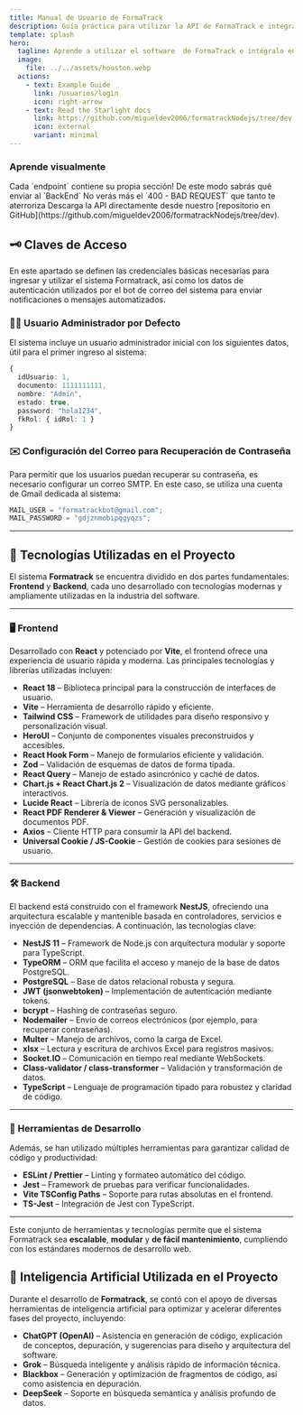 ```yaml
---
title: Manual de Usuario de FormaTrack
description: Guía práctica para utilizar la API de FormaTrack e integrarla fácilmente.
template: splash
hero:
  tagline: Aprende a utilizar el software  de FormaTrack e intégralo en tus proyectos sin complicaciones.
  image:
    file: ../../assets/houston.webp
  actions:
    - text: Example Guide
      link: /usuarios/login
      icon: right-arrow
    - text: Read the Starlight docs
      link: https://github.com/migueldev2006/formatrackNodejs/tree/dev
      icon: external
      variant: minimal
---
```



### Aprende visualmente

<CardGrid stagger>
  <Card title="Documentacion completa" icon="pencil">
    Cada `endpoint` contiene su propia sección!
  </Card>
  <Card title="Aprende a redactar las solicitudes" icon="add-document">
    De este modo sabrás qué enviar al `BackEnd`
  </Card>
  <Card title="Evita errores de cliente" icon="setting">
    No verás más el `400 - BAD REQUEST` que tanto te aterroriza
  </Card>
  <Card title="Modifica a tu gusto" icon="open-book">
    Descarga la API directamente desde nuestro [repositorio en
    GitHub](https://github.com/migueldev2006/formatrackNodejs/tree/dev).
  </Card>
</CardGrid>

## 🗝️ Claves de Acceso

En este apartado se definen las credenciales básicas necesarias para ingresar y utilizar el sistema Formatrack, así como los datos de autenticación utilizados por el bot de correo del sistema para enviar notificaciones o mensajes automatizados.

### 🧑‍💼 Usuario Administrador por Defecto

El sistema incluye un usuario administrador inicial con los siguientes datos, útil para el primer ingreso al sistema:

```ts
{
  idUsuario: 1,
  documento: 1111111111,
  nombre: "Admin",
  estado: true,
  password: "hola1234",
  fkRol: { idRol: 1 }
}
```

### ✉️ Configuración del Correo para Recuperación de Contraseña

Para permitir que los usuarios puedan recuperar su contraseña, es necesario configurar un correo SMTP. En este caso, se utiliza una cuenta de Gmail dedicada al sistema:

```ts
MAIL_USER = "formatrackbot@gmail.com";
MAIL_PASSWORD = "gdjznmobipqgyqzs";
```

---

## 🚀 Tecnologías Utilizadas en el Proyecto

El sistema **Formatrack** se encuentra dividido en dos partes fundamentales: **Frontend** y **Backend**, cada uno desarrollado con tecnologías modernas y ampliamente utilizadas en la industria del software.

---

### 🖥️ Frontend

Desarrollado con **React** y potenciado por **Vite**, el frontend ofrece una experiencia de usuario rápida y moderna. Las principales tecnologías y librerías utilizadas incluyen:

- **React 18** – Biblioteca principal para la construcción de interfaces de usuario.
- **Vite** – Herramienta de desarrollo rápido y eficiente.
- **Tailwind CSS** – Framework de utilidades para diseño responsivo y personalización visual.
- **HeroUI** – Conjunto de componentes visuales preconstruidos y accesibles.
- **React Hook Form** – Manejo de formularios eficiente y validación.
- **Zod** – Validación de esquemas de datos de forma tipada.
- **React Query** – Manejo de estado asincrónico y caché de datos.
- **Chart.js + React Chart.js 2** – Visualización de datos mediante gráficos interactivos.
- **Lucide React** – Librería de íconos SVG personalizables.
- **React PDF Renderer & Viewer** – Generación y visualización de documentos PDF.
- **Axios** – Cliente HTTP para consumir la API del backend.
- **Universal Cookie / JS-Cookie** – Gestión de cookies para sesiones de usuario.

---

### 🛠️ Backend

El backend está construido con el framework **NestJS**, ofreciendo una arquitectura escalable y mantenible basada en controladores, servicios e inyección de dependencias. A continuación, las tecnologías clave:

- **NestJS 11** – Framework de Node.js con arquitectura modular y soporte para TypeScript.
- **TypeORM** – ORM que facilita el acceso y manejo de la base de datos PostgreSQL.
- **PostgreSQL** – Base de datos relacional robusta y segura.
- **JWT (jsonwebtoken)** – Implementación de autenticación mediante tokens.
- **bcrypt** – Hashing de contraseñas seguro.
- **Nodemailer** – Envío de correos electrónicos (por ejemplo, para recuperar contraseñas).
- **Multer** – Manejo de archivos, como la carga de Excel.
- **xlsx** – Lectura y escritura de archivos Excel para registros masivos.
- **Socket.IO** – Comunicación en tiempo real mediante WebSockets.
- **Class-validator / class-transformer** – Validación y transformación de datos.
- **TypeScript** – Lenguaje de programación tipado para robustez y claridad de código.

---

### 🧪 Herramientas de Desarrollo

Además, se han utilizado múltiples herramientas para garantizar calidad de código y productividad:

- **ESLint / Prettier** – Linting y formateo automático del código.
- **Jest** – Framework de pruebas para verificar funcionalidades.
- **Vite TSConfig Paths** – Soporte para rutas absolutas en el frontend.
- **TS-Jest** – Integración de Jest con TypeScript.

---

Este conjunto de herramientas y tecnologías permite que el sistema Formatrack sea **escalable**, **modular** y **de fácil mantenimiento**, cumpliendo con los estándares modernos de desarrollo web.

## 🤖 Inteligencia Artificial Utilizada en el Proyecto

Durante el desarrollo de **Formatrack**, se contó con el apoyo de diversas herramientas de inteligencia artificial para optimizar y acelerar diferentes fases del proyecto, incluyendo:

- **ChatGPT (OpenAI)** – Asistencia en generación de código, explicación de conceptos, depuración, y sugerencias para diseño y arquitectura del software.
- **Grok** – Búsqueda inteligente y análisis rápido de información técnica.
- **Blackbox** – Generación y optimización de fragmentos de código, así como asistencia en depuración.
- **DeepSeek** – Soporte en búsqueda semántica y análisis profundo de datos.
